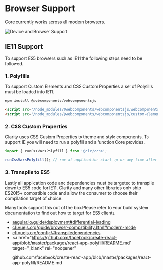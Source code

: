 
<Meta title="Documentation/Browser Support" />

# Browser Support

Core currently works across all modern browsers.

<img
  alt="Device and Browser Support"
  src="https://clarity.design/assets/images/get-started/device_support.png"
  cds-layout="p-b:lg container:md container:center"
/>

## IE11 Support

To support ES5 browsers such as IE11 the following steps need to be followed.

### 1. Polyfills

To support Custom Elements and CSS Custom Properties a set of Polyfills must be loaded into IE11.

```bash
npm install @webcomponents/webcomponentsjs
```

```html
<script src="/node_modules/@webcomponents/webcomponentsjs/webcomponents-bundle.js"></script>
<script src="/node_modules/@webcomponents/webcomponentsjs/custom-elements-es5-adapter.js"></script>
```

### 2. CSS Custom Properties

Clarity uses CSS Custom Properties to theme and style components.
To support IE you will need to run a polyfill and a function Core provides.

```typescript
import { runCssVarsPolyfill } from '@clr/core';

runCssVarsPolyfill(); // run at application start up or any time after a theme swap
```

### 3. Transpile to ES5

Lastly all application code and dependencies must be targeted to transpile
down to ES5 code for IE11. Clarity and many other libraries only ship
ES2015+ compatible code and allow the consumer to choose their compilation
target of choice.

Many tools support this out of the box.Please refer to your build system
documentation to find out how to target for ES5 clients.

- <a href="https://angular.io/guide/deployment#differential-loading" target="_blank" rel="noopener">
    angular.io/guide/deployment#differential-loading
  </a>
- <a href="https://cli.vuejs.org/guide/browser-compatibility.html#modern-mode" target="_blank" rel="noopener">
    cli.vuejs.org/guide/browser-compatibility.html#modern-mode
  </a>
- <a href="https://cli.vuejs.org/config/#transpiledependencies" target="_blank" rel="noopener">
    cli.vuejs.org/config/#transpiledependencies
  </a>
- <a
    href="https://github.com/facebook/create-react-app/blob/master/packages/react-app-polyfill/README.md"
    target="_blank"
    rel="noopener"
  >
    github.com/facebook/create-react-app/blob/master/packages/react-app-polyfill/README.md
  </a>
